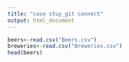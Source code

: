 ```yaml
---
title: "case stuy_git connect"
output: html_document
---
```


```r
beers<-read.csv("Beers.csv")
breweries<-read.csv("Breweries.csv")
head(beers)

```
